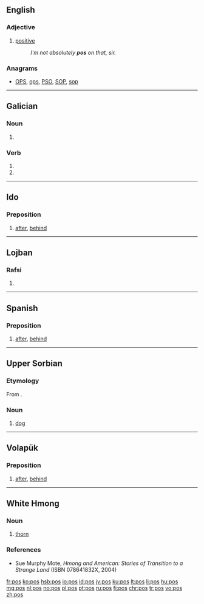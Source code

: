 {{also|POS|Pos|pòs}}
==English==

===Adjective===
{{en-adj}}

# {{context|UK|slang|lang=en}} [[positive]]
#: ''I'm not absolutely '''pos''' on that, sir.''

===Anagrams===
* [[OPS#English|OPS]], [[ops#English|ops]], [[PSO#English|PSO]], [[SOP#English|SOP]], [[sop#English|sop]]

----

==Galician==

===Noun===
{{head|gl|noun form}}

# {{plural of|po|lang=gl}}

===Verb===
{{gl-verb-form}}

# {{gl-verb form of|mood=ind|tense=pres|num=s|pers=2|formal=n|ending=er|poñer}}
# {{gl-verb form of|mood=ind|tense=pres|num=s|pers=2|formal=n|ending=er|pór}}

----

==Ido==

===Preposition===
{{head|io|preposition}}

# [[after]], [[behind]]

----

==Lojban==

===Rafsi===
{{jbo-rafsi}}

# {{jbo-rafsi of|ponse}}

----

==Spanish==

===Preposition===
{{head|es|preposition}}

# {{context|archaic|lang=es}} [[after|after]], [[behind]]

----

==Upper Sorbian==

===Etymology===
From {{etyl|sla-pro|hsb}} {{term/t|sla-pro|*pьsъ}}.

===Noun===
{{head|hsb|noun|g=m}}

# [[dog]]

----

==Volapük==

===Preposition===
{{head|vo|preposition}}

# [[after]], [[behind]]

----

==White Hmong==

===Noun===
{{head|mww|noun}}

# [[thorn]]

===References===
* Sue Murphy Mote, ''Hmong and American: Stories of Transition to a Strange Land'' (ISBN 078641832X, 2004)

[[fr:pos]]
[[ko:pos]]
[[hsb:pos]]
[[io:pos]]
[[id:pos]]
[[jv:pos]]
[[ku:pos]]
[[lt:pos]]
[[li:pos]]
[[hu:pos]]
[[mg:pos]]
[[nl:pos]]
[[no:pos]]
[[pl:pos]]
[[pt:pos]]
[[ru:pos]]
[[fi:pos]]
[[chr:pos]]
[[tr:pos]]
[[vo:pos]]
[[zh:pos]]